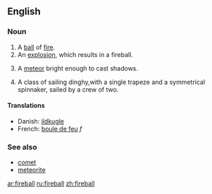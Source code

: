 ==English==

===Noun===
{{en-noun}}
# A [[ball]] of [[fire]].
# An [[explosion]], which results in a fireball.
# {{astronomy}} A [[meteor]] bright enough to cast shadows.
# A class of sailing dinghy,with a single trapeze and a symmetrical spinnaker, sailed by a crew of two.
====Translations====
{{top}}
*Danish: [[ildkugle]]
*French: [[boule de feu]] ''f''
{{mid}}
{{bottom}}

{{checktrans}}
{{top}}
{{mid}}
{{bottom}}

===See also===
*[[comet]]
*[[meteorite]]

[[ar:fireball]]
[[ru:fireball]]
[[zh:fireball]]